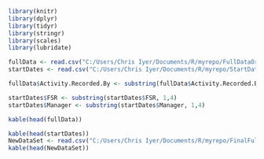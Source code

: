 ```r
library(knitr)
library(dplyr)
library(tidyr)
library(stringr)
library(scales)
library(lubridate)

fullData <- read.csv("C:/Users/Chris Iyer/Documents/R/myrepo/FullDataOrig.csv", header = T, na.strings=c("","NA"), stringsAsFactors = F)
startDates <- read.csv("C:/Users/Chris Iyer/Documents/R/myrepo/StartDates.csv", header = T, stringsAsFactors = F)

fullData$Activity.Recorded.By <- substring(fullData$Activity.Recorded.By, 1,4)

startDates$FSR <- substring(startDates$FSR, 1,4)
startDates$Manager <- substring(startDates$Manager, 1,4)

kable(head(fullData))

kable(head(startDates))
NewDataSet <- read.csv("C:/Users/Chris Iyer/Documents/R/myrepo/FinalFullSet.csv", header = T, stringsAsFactors = F)
kable(head(NewDataSet))
```
